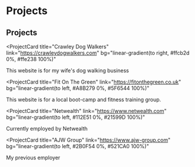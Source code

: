 # Projects

## Projects

<ProjectCard
  title="Crawley Dog Walkers"
  link="https://crawleydogwalkers.com"
  bg="linear-gradient(to right, #ffcb2d 0%, #ffe238 100%)"
>
  This website is for my wife's dog walking business
</ProjectCard>

<ProjectCard
  title="Fit On The Green"
  link="https://fitonthegreen.co.uk"
  bg="linear-gradient(to left, #A8B279 0%, #5F6544 100%)"
>
  This website is for a local boot-camp and fitness training group.
</ProjectCard>

<ProjectCard
  title="Netwealth"
  link="https://www.netwealth.com"
  bg="linear-gradient(to left, #112E51 0%, #21599D 100%)"
>
  Currently employed by Netwealth
</ProjectCard>

<ProjectCard
  title="AJW Group"
  link="https://www.ajw-group.com"
  bg="linear-gradient(to left, #2B0F54 0%, #521CA0 100%)"
>
  My previous employer
</ProjectCard>
